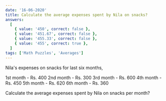 ```yaml
---
date: '16-06-2020'
title: Calculate the average expenses spent by Nila on snacks?
answers:
  [
    { value: '450', correct: false },
    { value: '451.67', correct: false },
    { value: '455.33', correct: false },
    { value: '455', correct: true },
  ]
tags: ['Math Puzzles', 'Averages']
---
```


Nila's expenses on snacks for last six months,

1st month - Rs. 400
2nd month - Rs. 300
3rd month - Rs. 600
4th month - Rs. 450
5th month - Rs. 620
6th month - Rs. 360

Calculate the average expenses spent by Nila on snacks per month?
